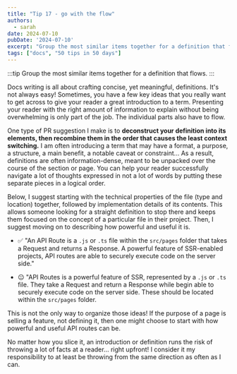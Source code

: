 ```yaml
---
title: "Tip 17 - go with the flow"
authors:
  - sarah
date: 2024-07-10
pubDate: '2024-07-10'
excerpt: "Group the most similar items together for a definition that flows."
tags: ["docs", "50 tips in 50 days"]
---
```


:::tip
Group the most similar items together for a definition that flows.
:::

Docs writing is all about crafting concise, yet meaningful, definitions. It's not always easy! Sometimes, you have a few key ideas that you really want to get across to give your reader a great introduction to a term. Presenting your reader with the right amount of information to explain without being overwhelming is only part of the job. The individual parts also have to flow.


One type of PR suggestion I make is to **deconstruct your definition into its elements, then recombine them in the order that causes the least context switching.** I am often introducing a term that may have a format, a purpose, a structure, a main benefit, a notable caveat or constraint...  As a result, definitions are often information-dense, meant to be unpacked over the course of the section or page. You can help your reader successfully navigate a lot of thoughts expressed in not a lot of words by putting these separate pieces in a logical order.

Below, I suggest starting with the technical properties of the file (type and location) together, followed by implementation details of its contents. This allows someone looking for a straight definition to stop there and keeps them focused on the concept of a particular file in their project. Then, I suggest moving on to describing how powerful and useful it is.


- ✅ "An API Route is a `.js` or `.ts` file within the `src/pages` folder that takes a Request and returns a Response. A powerful feature of SSR-enabled projects, API routes are able to securely execute code on the server side."

- 😐 "API Routes is a powerful feature of SSR, represented by a `.js` or `.ts` file. They take a Request and return a Response while begin able to securely execute code on the server side. These should be located within the `src/pages` folder. 

This is not the only way to organize those ideas! If the purpose of a page is selling a feature, not defining it, then one might choose to start with how powerful and useful API routes can be.

No matter how you slice it, an introduction or definition runs the risk of throwing a lot of facts at a reader... right upfront! I consider it my responsibility to at least be throwing from the same direction as often as I can.


<LinkCard title="See the whole list of tips!" href="/blog/50-docs-tips-in-50-days" />